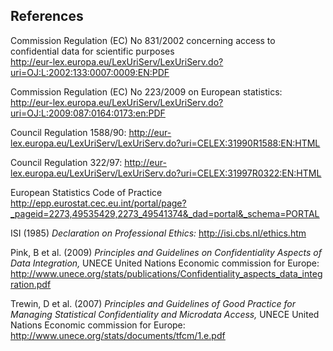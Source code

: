 ## References

Commission Regulation (EC) No 831/2002 concerning access to confidential data for scientific purposes\
[[http://eur-lex.europa.eu/LexUriServ/LexUriServ.do?uri=OJ:L:2002:133:0007:0009:EN:PDF]{.underline}](http://eur-lex.europa.eu/LexUriServ/LexUriServ.do?uri=OJ:L:2002:133:0007:0009:EN:PDF)

Commission Regulation (EC) No 223/2009 on European statistics: [[http://eur-lex.europa.eu/LexUriServ/LexUriServ.do?uri=OJ:L:2009:087:0164:0173:en:PDF]{.underline}](http://eur-lex.europa.eu/LexUriServ/LexUriServ.do?uri=OJ:L:2009:087:0164:0173:en:PDF)

Council Regulation 1588/90: [[http://eur-lex.europa.eu/LexUriServ/LexUriServ.do?uri=CELEX:31990R1588:EN:HTML]{.underline}](http://eur-lex.europa.eu/LexUriServ/LexUriServ.do?uri=CELEX:31990R1588:EN:HTML)

Council Regulation 322/97: [[http://eur-lex.europa.eu/LexUriServ/LexUriServ.do?uri=CELEX:31997R0322:EN:HTML]{.underline}](http://eur-lex.europa.eu/LexUriServ/LexUriServ.do?uri=CELEX:31997R0322:EN:HTML)

European Statistics Code of Practice [[http://epp.eurostat.cec.eu.int/portal/page?\_pageid=2273,49535429,2273_49541374&\_dad=portal&\_schema=PORTAL]{.underline}](http://epp.eurostat.cec.eu.int/portal/page?_pageid=2273,49535429,2273_49541374&_dad=portal&_schema=PORTAL)

ISI (1985) *Declaration on Professional Ethics:* [[http://isi.cbs.nl/ethics.htm]{.underline}](http://isi.cbs.nl/ethics.htm)

Pink, B et al. (2009) *Principles and Guidelines on Confidentiality Aspects of Data Integration,* UNECE United Nations Economic commission for Europe: [[http://www.unece.org/stats/publications/Confidentiality_aspects_data_integration.pdf]{.underline}](http://www.unece.org/stats/publications/Confidentiality_aspects_data_integration.pdf)

Trewin, D et al. (2007) *Principles and Guidelines of Good Practice for Managing Statistical Confidentiality and Microdata Access,* UNECE United Nations Economic commission for Europe: [[http://www.unece.org/stats/documents/tfcm/1.e.pdf]{.underline}](http://www.unece.org/stats/documents/tfcm.1.e.pdf)


